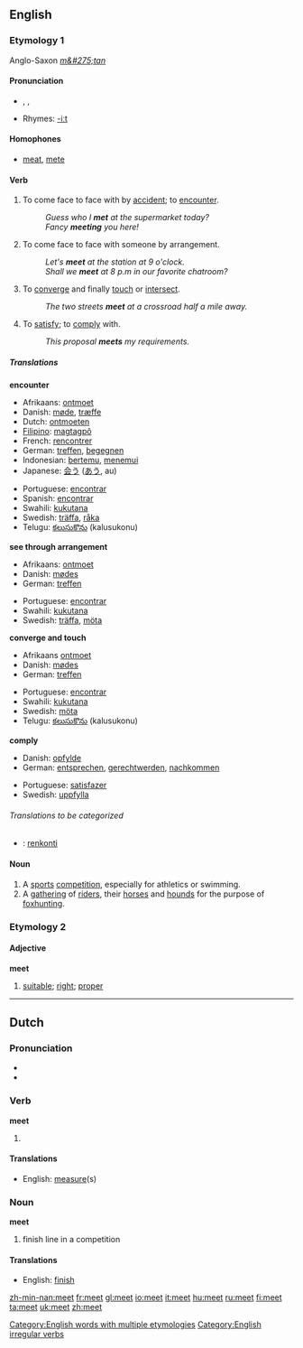 ==English==

[[Category:English words with multiple etymologies]]

===Etymology 1===
Anglo-Saxon ''[[m&#275;tan]]''

====Pronunciation====
*{{AHD|mēt}}, {{IPA|/miːt/}}, {{SAMPA|/mi:t/}}
* Rhymes: [[Rhymes:English:-iːt|-iːt]]

====Homophones====
*[[meat]], [[mete]]

====Verb====
[[Category:English irregular verbs]]
{{en-verb|meets|meeting|met}}

#To come face to face with by [[accident]]; to [[encounter]].
#:''Guess who I '''met''' at the supermarket today?''
#:''Fancy '''meeting''' you here!''
#To come face to face with someone by arrangement.
#:''Let's '''meet''' at the station at 9 o'clock.''
#:''Shall we '''meet''' at 8 p.m in our favorite chatroom?''
#To [[converge]] and finally [[touch]] or [[intersect]].
#:''The two streets '''meet''' at a crossroad half a mile away.''
#To [[satisfy]]; to [[comply]] with.
#:''This proposal '''meets''' my requirements.''

=====Translations=====
'''encounter'''
{{top}}
*Afrikaans: [[ontmoet]]
*Danish: [[møde]], [[træffe]]
*Dutch: [[ontmoeten]]
*[[Filipino]]: [[magtagpô]]
*French: [[rencontrer]]
*German: [[treffen]], [[begegnen]]
*Indonesian: [[temu|bertemu]], [[temu|menemui]]
*Japanese: [[会う]] ([[あう]], au)
{{mid}}
*Portuguese: [[encontrar]]
*Spanish: [[encontrar]]
*Swahili: [[kukutana]]
*Swedish: [[träffa]], [[råka]]
*Telugu: [[కలుసుకొను]] (kalusukonu)
{{bottom}}

'''see through arrangement'''
{{top}}
*Afrikaans: [[ontmoet]]
*Danish: [[mødes]]
*German: [[treffen]]
{{mid}}
*Portuguese: [[encontrar]]
*Swahili: [[kukutana]]
*Swedish: [[träffa]], [[möta]]
{{bottom}}

'''converge and touch'''
{{top}}
*Afrikaans [[ontmoet]]
*Danish: [[mødes]]
*German: [[treffen]]
{{mid}}
*Portuguese: [[encontrar]]
*Swahili: [[kukutana]]
*Swedish: [[möta]]
*Telugu: [[కలుసుకొను]] (kalusukonu)
{{bottom}}

'''comply'''
{{top}}
*Danish: [[opfylde]]
*German: [[entsprechen]], [[gerechtwerden]], [[nachkommen]]
{{mid}}
*Portuguese: [[satisfazer]]
*Swedish: [[uppfylla]]
{{bottom}}

======Translations to be categorized======
{{checktrans}}
<!--Remove this section once all of the translations below have been moved into the tables above.-->
*{{ttbc|Esperanto}}: [[renkonti]]

====Noun====
{{en-noun}}

#A [[sport]]s [[competition]], especially for athletics or swimming.
#A [[gathering]] of [[rider]]s, their [[horse]]s and [[hound]]s for the purpose of [[foxhunting]].

===Etymology 2===

====Adjective====
'''meet'''

# [[suitable]]; [[right]]; [[proper]]
{{seeCites}}

{{rank|book|story|deep|471|meet|interest|brother|I've}}

----

==Dutch==

===Pronunciation===
*{{IPA|/met/}}
*{{SAMPA|/met/}}

===Verb===
'''meet'''

# {{form of|singular indicative|meten}}

====Translations====
*English: [[measure]](s)

===Noun===
'''meet'''

# finish line in a competition

====Translations====
*English: [[finish]]

[[zh-min-nan:meet]]
[[fr:meet]]
[[gl:meet]]
[[io:meet]]
[[it:meet]]
[[hu:meet]]
[[ru:meet]]
[[fi:meet]]
[[ta:meet]]
[[uk:meet]]
[[zh:meet]]